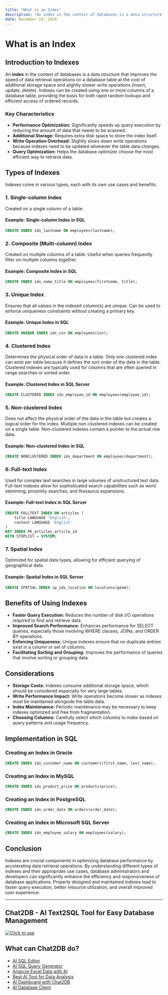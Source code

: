 ```yaml
---
title: "What is an Index"
description: "An index in the context of databases is a data structure that improves the speed of data retrieval operations on a database table at the cost of additional storage space and slightly slower write operations (insert, update, delete)."
date: December 24, 2024
---
```


# What is an Index

## Introduction to Indexes

An **index** in the context of databases is a data structure that improves the speed of data retrieval operations on a database table at the cost of additional storage space and slightly slower write operations (insert, update, delete). Indexes can be created using one or more columns of a database table, providing the basis for both rapid random lookups and efficient access of ordered records.

### Key Characteristics

- **Performance Optimization:** Significantly speeds up query execution by reducing the amount of data that needs to be scanned.
- **Additional Storage:** Requires extra disk space to store the index itself.
- **Write Operation Overhead:** Slightly slows down write operations because indexes need to be updated whenever the table data changes.
- **Query Optimization:** Helps the database optimizer choose the most efficient way to retrieve data.

## Types of Indexes

Indexes come in various types, each with its own use cases and benefits:

### 1. **Single-column Index**

Created on a single column of a table.

#### Example: Single-column Index in SQL

```sql
CREATE INDEX idx_lastname ON employees(lastname);
```

### 2. **Composite (Multi-column) Index**

Created on multiple columns of a table. Useful when queries frequently filter on multiple columns together.

#### Example: Composite Index in SQL

```sql
CREATE INDEX idx_name_title ON employees(firstname, title);
```

### 3. **Unique Index**

Ensures that all values in the indexed column(s) are unique. Can be used to enforce uniqueness constraints without creating a primary key.

#### Example: Unique Index in SQL

```sql
CREATE UNIQUE INDEX idx_ssn ON employees(ssn);
```

### 4. **Clustered Index**

Determines the physical order of data in a table. Only one clustered index can exist per table because it defines the sort order of the data in the table. Clustered indexes are typically used for columns that are often queried in range searches or sorted order.

#### Example: Clustered Index in SQL Server

```sql
CREATE CLUSTERED INDEX idx_employee_id ON employees(employee_id);
```

### 5. **Non-clustered Index**

Does not affect the physical order of the data in the table but creates a logical order for the index. Multiple non-clustered indexes can be created on a single table. Non-clustered indexes contain a pointer to the actual row data.

#### Example: Non-clustered Index in SQL

```sql
CREATE NONCLUSTERED INDEX idx_department ON employees(department);
```

### 6. **Full-text Index**

Used for complex text searches in large volumes of unstructured text data. Full-text indexes allow for sophisticated search capabilities such as word stemming, proximity searches, and thesaurus expansions.

#### Example: Full-text Index in SQL Server

```sql
CREATE FULLTEXT INDEX ON articles (
    title LANGUAGE 'English',
    content LANGUAGE 'English'
)
KEY INDEX PK_articles_article_id
WITH STOPLIST = SYSTEM;
```

### 7. **Spatial Index**

Optimized for spatial data types, allowing for efficient querying of geographical data.

#### Example: Spatial Index in SQL Server

```sql
CREATE SPATIAL INDEX sp_idx_location ON locations(geom);
```

## Benefits of Using Indexes

- **Faster Query Execution:** Reduces the number of disk I/O operations required to find and retrieve data.
- **Improved Search Performance:** Enhances performance for SELECT queries, especially those involving WHERE clauses, JOINs, and ORDER BY operations.
- **Enforcing Uniqueness:** Unique indexes ensure that no duplicate entries exist in a column or set of columns.
- **Facilitating Sorting and Grouping:** Improves the performance of queries that involve sorting or grouping data.

## Considerations

- **Storage Costs:** Indexes consume additional storage space, which should be considered especially for very large tables.
- **Write Performance Impact:** Write operations become slower as indexes must be maintained alongside the table data.
- **Index Maintenance:** Periodic maintenance may be necessary to keep indexes optimized and free from fragmentation.
- **Choosing Columns:** Carefully select which columns to index based on query patterns and usage frequency.

## Implementation in SQL

### Creating an Index in Oracle

```sql
CREATE INDEX idx_customer_name ON customers(first_name, last_name);
```

### Creating an Index in MySQL

```sql
CREATE INDEX idx_product_price ON products(price);
```

### Creating an Index in PostgreSQL

```sql
CREATE INDEX idx_order_date ON orders(order_date);
```

### Creating an Index in Microsoft SQL Server

```sql
CREATE INDEX idx_employee_salary ON employees(salary);
```

## Conclusion

Indexes are crucial components in optimizing database performance by accelerating data retrieval operations. By understanding different types of indexes and their appropriate use cases, database administrators and developers can significantly enhance the efficiency and responsiveness of database applications. Properly designed and maintained indexes lead to faster query execution, better resource utilization, and overall improved user experience.

---

## Chat2DB - AI Text2SQL Tool for Easy Database Management

[![Click to use](/image/blog/chat2db.png)](https://app.chat2db.ai/)

## What can Chat2DB do?

- [AI SQL Editor](https://chat2db.ai/feature/AI%20SQL%20Editor)
- [AI SQL Query Generator](https://chat2db.ai/feature/AI%20SQL%20Query%20Generator)
- [Analyze Excel Data with AI](https://chat2db.ai/feature/Analyze%20Excel%20Data%20with%20AI)
- [Best AI Tool for Data Analysis](https://chat2db.ai/feature/Best%20AI%20Tool%20for%20Data%20Analysis)
- [AI Dashboard with Chat2DB](https://chat2db.ai/feature/AI%20Dashboard%20with%20Chat2DB)
- [AI Database Client](https://chat2db.ai/feature/AI%20Database%20Client)
